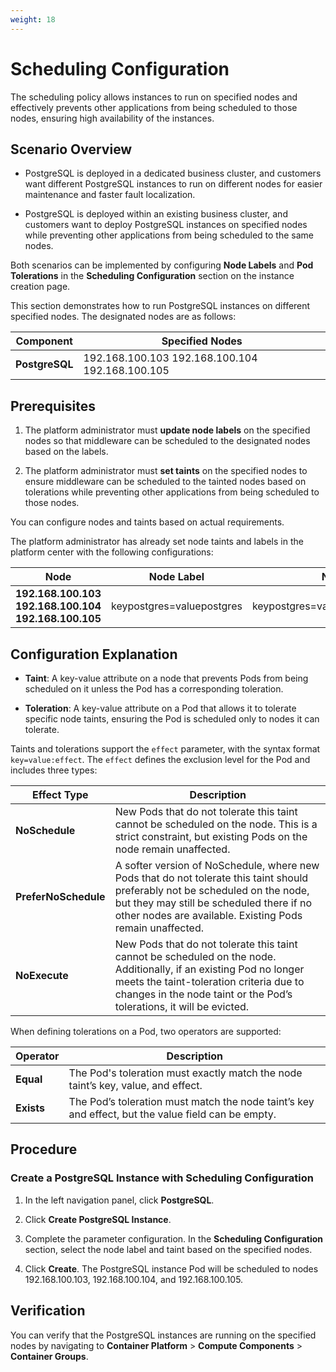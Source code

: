 ```yaml
---
weight: 18 
---
```


# Scheduling Configuration

The scheduling policy allows instances to run on specified nodes and effectively prevents other applications from being scheduled to those nodes, ensuring high availability of the instances.

## Scenario Overview

* PostgreSQL is deployed in a dedicated business cluster, and customers want different PostgreSQL instances to run on different nodes for easier maintenance and faster fault localization.

* PostgreSQL is deployed within an existing business cluster, and customers want to deploy PostgreSQL instances on specified nodes while preventing other applications from being scheduled to the same nodes.

Both scenarios can be implemented by configuring **Node Labels** and **Pod Tolerations** in the **Scheduling Configuration** section on the instance creation page.

This section demonstrates how to run PostgreSQL instances on different specified nodes. The designated nodes are as follows:

| Component  | Specified Nodes |
| ---  | --- |
| **PostgreSQL**  | 192.168.100.103 192.168.100.104 192.168.100.105 |

## Prerequisites

1. The platform administrator must **update node labels** on the specified nodes so that middleware can be scheduled to the designated nodes based on the labels.

2. The platform administrator must **set taints** on the specified nodes to ensure middleware can be scheduled to the tainted nodes based on tolerations while preventing other applications from being scheduled to those nodes.

You can configure nodes and taints based on actual requirements.

The platform administrator has already set node taints and labels in the platform center with the following configurations:

| Node  | Node Label  | Node Taint |
| ---  | ---  | --- |
| **192.168.100.103 192.168.100.104 192.168.100.105**  | keypostgres=valuepostgres  | keypostgres=valuepostgres:NoSchedule |

## Configuration Explanation

* **Taint**: A key-value attribute on a node that prevents Pods from being scheduled on it unless the Pod has a corresponding toleration.

* **Toleration**: A key-value attribute on a Pod that allows it to tolerate specific node taints, ensuring the Pod is scheduled only to nodes it can tolerate.

Taints and tolerations support the `effect` parameter, with the syntax format `key=value:effect`. The `effect` defines the exclusion level for the Pod and includes three types:

| Effect Type  | Description |
| ---  | --- |
| **NoSchedule**  | New Pods that do not tolerate this taint cannot be scheduled on the node. This is a strict constraint, but existing Pods on the node remain unaffected. |
| **PreferNoSchedule**  | A softer version of NoSchedule, where new Pods that do not tolerate this taint should preferably not be scheduled on the node, but they may still be scheduled there if no other nodes are available. Existing Pods remain unaffected. |
| **NoExecute**  | New Pods that do not tolerate this taint cannot be scheduled on the node. Additionally, if an existing Pod no longer meets the taint-toleration criteria due to changes in the node taint or the Pod’s tolerations, it will be evicted. |

When defining tolerations on a Pod, two operators are supported:

| Operator  | Description |
| ---  | --- |
| **Equal**  | The Pod's toleration must exactly match the node taint’s key, value, and effect. |
| **Exists**  | The Pod’s toleration must match the node taint’s key and effect, but the value field can be empty. |

## Procedure

### Create a PostgreSQL Instance with Scheduling Configuration

1. In the left navigation panel, click **PostgreSQL**.

2. Click **Create PostgreSQL Instance**.

3. Complete the parameter configuration. In the **Scheduling Configuration** section, select the node label and taint based on the specified nodes.

4. Click **Create**. The PostgreSQL instance Pod will be scheduled to nodes 192.168.100.103, 192.168.100.104, and 192.168.100.105.

## Verification

You can verify that the PostgreSQL instances are running on the specified nodes by navigating to **Container Platform** > **Compute Components** > **Container Groups**.
